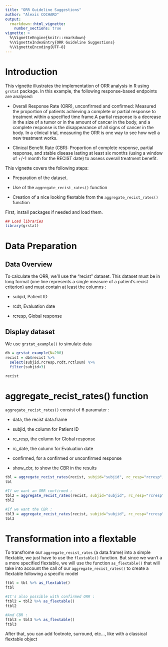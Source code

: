 ```yaml
---
title: "ORR Guideline Suggestions"
author: "Alexis COCHARD"
output: 
  rmarkdown::html_vignette:
    number_sections: true
vignette: >
  %\VignetteEngine{knitr::rmarkdown}
  %\VignetteIndexEntry{ORR Guideline Suggestions}
  %\VignetteEncoding{UTF-8}
---
```


# Introduction

This vignette illustrates the implementation of ORR analysis in R using `grstat` package. In this example, the following response-based endpoints are analysed:

-   Overall Response Rate (ORR), unconfirmed and confirmed: Measured the proportion of patients achieving a complete or partial response to treatment within a specified time frame.A partial response is a decrease in the size of a tumor or in the amount of cancer in the body, and a complete response is the disappearance of all signs of cancer in the body. In a clinical trial, measuring the ORR is one way to see how well a new treatment works.

-   Clinical Benefit Rate (CBR): Proportion of complete response, partial response, and stable disease lasting at least six months (using a window of +/-1 month for the RECIST date) to assess overall treatment benefit.

This vignette covers the following steps:

-   Preparation of the dataset.

-   Use of the `aggregate_recist_rates()` function

-   Creation of a nice looking flextable from the `aggregate_recist_rates()` function

First, install packages if needed and load them.

```r
## Load libraries
library(grstat)
```

# Data Preparation

## Data Overview

To calculate the ORR, we'll use the "recist" dataset. This dataset must be in long format (one line represents a single measure of a patient's recist criterion) and must contain at least the columns :

-   subjid, Patient ID

-   rcdt, Evaluation date

-   rcresp, Global response

## Display dataset

We use `grstat_example()` to simulate data

```r
db = grstat_example(N=200)
recist = db$recist %>%
  select(subjid,rcresp,rcdt,rctlsum) %>%
  filter(subjid<3)

recist
```

# aggregate_recist_rates() function

`aggregate_recist_rates()` consist of 6 paramater :

-   data, the recist data.frame

-   subjid, the column for Patient ID

-   rc_resp, the column for Global response

-   rc_date, the column for Evaluation date

-   confirmed, for a confirmed or unconfirmed response

-   show_cbr, to show the CBR in the results

```r
tbl = aggregate_recist_rates(recist, subjid="subjid", rc_resp="rcresp", rc_date="rcdt", rc_sum = "rctlsum")
tbl

#If we want an ORR confirmed : 
tbl2 = aggregate_recist_rates(recist, subjid="subjid", rc_resp="rcresp", rc_date="rcdt", rc_sum = "rctlsum", confirmed = TRUE)
tbl2

#If we want the CBR :
tbl3 = aggregate_recist_rates(recist, subjid="subjid", rc_resp="rcresp", rc_date="rcdt", rc_sum = "rctlsum", confirmed = TRUE, show_CBR = TRUE)
tbl3
```

# Transformation into a flextable

To transfrome our `aggregate_recist_rates` (a data.frame) into a simple flextable, we just have to use the `flextable()` function. But since we wan't a a more specified flextable, we will use the function `as_flextable()` that will take into account the call of our `aggregate_recist_rates()` to create a flextable following a specific model

```r
ftbl = tbl %>% as_flextable()
ftbl

#It's also possible with confirmed ORR : 
ftbl2 = tbl2 %>% as_flextable()
ftbl2

#And CBR :
ftbl3 = tbl3 %>% as_flextable()
ftbl3

```

After that, you can add footnote, surround, etc..., like with a classical flextable object
